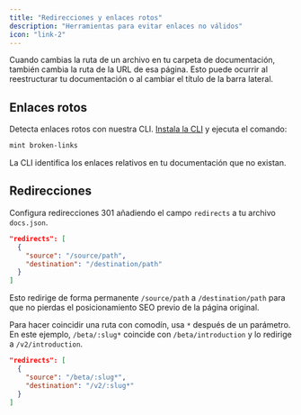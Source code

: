```yaml
---
title: "Redirecciones y enlaces rotos"
description: "Herramientas para evitar enlaces no válidos"
icon: "link-2"
---
```


Cuando cambias la ruta de un archivo en tu carpeta de documentación, también cambia la ruta de la URL de esa página. Esto puede ocurrir al reestructurar tu documentación o al cambiar el título de la barra lateral.

## Enlaces rotos

Detecta enlaces rotos con nuestra CLI. [Instala la CLI](/es/installation) y ejecuta el comando:

```bash
mint broken-links
```

La CLI identifica los enlaces relativos en tu documentación que no existan.

## Redirecciones

Configura redirecciones 301 añadiendo el campo `redirects` a tu archivo `docs.json`.

```json
"redirects": [
  {
    "source": "/source/path",
    "destination": "/destination/path"
  }
]
```

Esto redirige de forma permanente `/source/path` a `/destination/path` para que no pierdas el posicionamiento SEO previo de la página original.

Para hacer coincidir una ruta con comodín, usa `*` después de un parámetro. En este ejemplo, `/beta/:slug*` coincide con `/beta/introduction` y lo redirige a `/v2/introduction`.

```json
"redirects": [
  {
    "source": "/beta/:slug*",
    "destination": "/v2/:slug*"
  }
]
```
